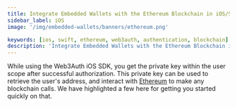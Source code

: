 ```yaml
---
title: Integrate Embedded Wallets with the Ethereum Blockchain in iOS/Swift Applications
sidebar_label: iOS
image: '/img/embedded-wallets/banners/ethereum.png'

keywords: [ios, swift, ethereum, web3auth, authentication, blockchain]
description: 'Integrate Embedded Wallets with the Ethereum Blockchain in iOS/Swift Applications | Embedded Wallets'
---
```



<SEO
  title="Integrate Embedded Wallets with the Ethereum Blockchain in iOS/Swift Applications"
  description="Integrate Embedded Wallets with the Ethereum Blockchain in iOS/Swift Applications | Embedded Wallets"
  image="https://docs.metamask.io/img/embedded-wallets/banners/ethereum.png"
  slug="/embedded-wallets/connect-blockchain/evm/ethereum/ios"
/>

While using the Web3Auth iOS SDK, you get the private key within the user scope after successful authorization. This private key can be used to retrieve the user's address, and interact with [Ethereum](https://ethereum.org/) to make any blockchain calls. We have highlighted a few here for getting you started quickly on that.

<EVMInteraction />
